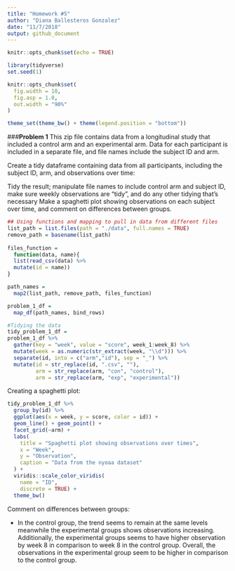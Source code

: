 ```yaml
---
title: "Homework #5"
author: "Diana Ballesteros Gonzalez"
date: "11/7/2018"
output: github_document
---
```


```r
knitr::opts_chunk$set(echo = TRUE)

library(tidyverse)
set.seed(1)

knitr::opts_chunk$set(
  fig.width = 10,
  fig.asp = 1.0,
  out.width = "90%"
)

theme_set(theme_bw() + theme(legend.position = "bottom"))
```

###**Problem 1**
This zip file contains data from a longitudinal study that included a control arm and an experimental arm. Data for each participant is included in a separate file, and file names include the subject ID and arm.

Create a tidy dataframe containing data from all participants, including the subject ID, arm, and observations over time:


Tidy the result; manipulate file names to include control arm and subject ID, make sure weekly observations are “tidy”, and do any other tidying that’s necessary
Make a spaghetti plot showing observations on each subject over time, and comment on differences between groups.
```r

## Using functions and mapping to pull in data from different files 
list_path = list.files(path = "./data", full.names = TRUE) 
remove_path = basename(list_path)
  
files_function = 
  function(data, name){
  list(read_csv(data) %>% 
  mutate(id = name))
}

path_names = 
  map2(list_path, remove_path, files_function)

problem_1_df = 
  map_df(path_names, bind_rows)
```

```r
#Tidying the data
tidy_problem_1_df = 
problem_1_df %>% 
  gather(key = "week", value = "score", week_1:week_8) %>% 
  mutate(week = as.numeric(str_extract(week, "\\d"))) %>% 
  separate(id, into = c("arm","id"), sep = "_") %>% 
  mutate(id = str_replace(id, ".csv", ""),
         arm = str_replace(arm, "con", "control"), 
         arm = str_replace(arm, "exp", "experimental")) 
```

Creating a spaghetti plot: 
```r
tidy_problem_1_df %>% 
  group_by(id) %>% 
  ggplot(aes(x = week, y = score, color = id)) + 
  geom_line() + geom_point() + 
  facet_grid(~arm) + 
  labs(
    title = "Spaghetti plot showing observations over times",
    x = "Week",
    y = "Observation",
    caption = "Data from the nyoaa dataset"
  ) + 
  viridis::scale_color_viridis(
    name = "ID", 
    discrete = TRUE) + 
  theme_bw()
```

Comment on differences between groups: 

* In the control group, the trend seems to remain at the same levels meanwhile the experimental groups shows observations increasing. Additionally, the experimental groups seems to have higher observation by week 8 in comparison to week 8 in the control group. Overall, the observations in the experimental group seem to be higher in comparison to the control group. 
